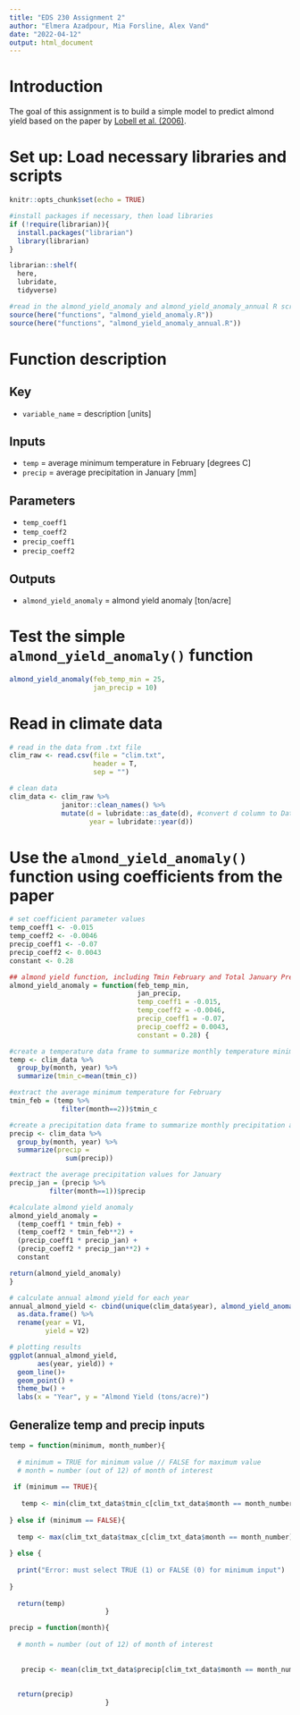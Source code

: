 ```yaml
---
title: "EDS 230 Assignment 2"
author: "Elmera Azadpour, Mia Forsline, Alex Vand"
date: "2022-04-12"
output: html_document
---
```


# Introduction 

The goal of this assignment is to build a simple model to predict almond yield based on the paper by [Lobell et al. (2006)](https://www.sciencedirect.com/science/article/pii/S016819230600308X). 

# Set up: Load necessary libraries and scripts 
```r
knitr::opts_chunk$set(echo = TRUE)

#install packages if necessary, then load libraries
if (!require(librarian)){
  install.packages("librarian")
  library(librarian)
}

librarian::shelf(
  here,
  lubridate,
  tidyverse)

#read in the almond_yield_anomaly and almond_yield_anomaly_annual R scripts in order to use the functions in this RMD 
source(here("functions", "almond_yield_anomaly.R"))
source(here("functions", "almond_yield_anomaly_annual.R"))
```

# Function description 

## Key
- `variable_name` = description [units]


## Inputs
- `temp` = average minimum temperature in February [degrees C]
- `precip` = average precipitation in January [mm]


## Parameters
- `temp_coeff1`
- `temp_coeff2`
- `precip_coeff1`
- `precip_coeff2`


## Outputs
- `almond_yield_anomaly` = almond yield anomaly [ton/acre]


# Test the simple `almond_yield_anomaly()` function 

```r
almond_yield_anomaly(feb_temp_min = 25, 
                     jan_precip = 10)
```

# Read in climate data 

```r
# read in the data from .txt file
clim_raw <- read.csv(file = "clim.txt", 
                     header = T, 
                     sep = "")

# clean data 
clim_data <- clim_raw %>% 
             janitor::clean_names() %>% 
             mutate(d = lubridate::as_date(d), #convert d column to Date format rather than a character 
                    year = lubridate::year(d))
```

# Use the `almond_yield_anomaly()` function using coefficients from the paper 
```r
# set coefficient parameter values 
temp_coeff1 <- -0.015
temp_coeff2 <- -0.0046
precip_coeff1 <- -0.07
precip_coeff2 <- 0.0043
constant <- 0.28

## almond yield function, including Tmin February and Total January Precip
almond_yield_anomaly = function(feb_temp_min,
                                jan_precip,
                                temp_coeff1 = -0.015,
                                temp_coeff2 = -0.0046,
                                precip_coeff1 = -0.07,
                                precip_coeff2 = 0.0043,
                                constant = 0.28) {

#create a temperature data frame to summarize monthly temperature minimums by year
temp <- clim_data %>% 
  group_by(month, year) %>% 
  summarize(tmin_c=mean(tmin_c))

#extract the average minimum temperature for February 
tmin_feb = (temp %>% 
             filter(month==2))$tmin_c 

#create a precipitation data frame to summarize monthly precipitation averages by year 
precip <- clim_data %>% 
  group_by(month, year) %>% 
  summarize(precip =
              sum(precip))

#extract the average precipitation values for January 
precip_jan = (precip %>% 
          filter(month==1))$precip

#calculate almond yield anomaly 
almond_yield_anomaly =
  (temp_coeff1 * tmin_feb) + 
  (temp_coeff2 * tmin_feb**2) +
  (precip_coeff1 * precip_jan) + 
  (precip_coeff2 * precip_jan**2) + 
  constant

return(almond_yield_anomaly)
}
```


```r
# calculate annual almond yield for each year
annual_almond_yield <- cbind(unique(clim_data$year), almond_yield_anomaly(clim_data)) %>%  
  as.data.frame() %>% 
  rename(year = V1,
         yield = V2)

# plotting results
ggplot(annual_almond_yield, 
       aes(year, yield)) + 
  geom_line()+
  geom_point() +
  theme_bw() +
  labs(x = "Year", y = "Almond Yield (tons/acre)")
```



## Generalize temp and precip inputs


```r
temp = function(minimum, month_number){
  
  # minimum = TRUE for minimum value // FALSE for maximum value
  # month = number (out of 12) of month of interest
  
 if (minimum == TRUE){
   
   temp <- min(clim_txt_data$tmin_c[clim_txt_data$month == month_number])
   
} else if (minimum == FALSE){
  
  temp <- max(clim_txt_data$tmax_c[clim_txt_data$month == month_number]) 
  
} else {
  
  print("Error: must select TRUE (1) or FALSE (0) for minimum input")
  
}
  
  return(temp)
                        }
```



```r
precip = function(month){
  
  # month = number (out of 12) of month of interest
  
   
   precip <- mean(clim_txt_data$precip[clim_txt_data$month == month_number])
   
  
  return(precip)
                        }
```





